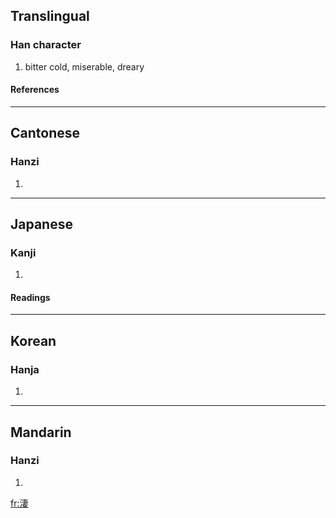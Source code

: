 {{see|凄}}

==Translingual==
===Han character===
{{Han char|rn=85|rad=水|as=08|sn=11|four=3514<sub>4</sub>|canj=水十中女 (EJLV)}}
# bitter cold, miserable, dreary
====References====
{{Han ref|kx=0629.230|dkj=17635|dj=1031.150|hdz=31645.020|uh=6DD2|ud=28114|bh=B259|bd=45657}}

----
==Cantonese==
===Hanzi===
{{yue-hanzi|jyut=|y=chai1}}
# {{defn|Cantonese}}

----
==Japanese==
===Kanji===
{{ja-kanji|grade=|rs=水08}}
# {{defn|Japanese}} 
====Readings====
{{ja-readings|on=[[せい]] (sei), [[さい]] (sai)|kun=[[さむい]] (samui)}}

----
==Korean==
===Hanja===
{{ko-hanja|hangeul=처|eumhun=|rv=cheo|mr=ch'ŏ|y=che}}
# {{defn|Korean}}

----
==Mandarin==
===Hanzi===
{{cmn-hanzi|pin=[[chuò]] (chuo4), [[qī]] (qi1), [[zhào]] (zhao4), [[zhuō]] (zhuo1)|wg=ch'o<sup>4</sup>, ch'i<sup>1</sup>, chao<sup>4</sup>, cho<sup>1</sup>}}
# {{defn|Mandarin}}

[[fr:淒]]